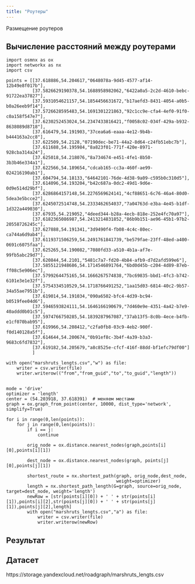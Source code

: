 ```yaml
---
title: "Роутеры"
---
```


Размещение роутеров

## Вычисление расстояний между роутерами

```
import osmnx as ox
import networkx as nx
import csv

points = [[37.618886,54.204617,"0648078a-9d45-4577-af14-12b49e8f017b"],
          [37.5826629190378,54.1688958982062,"6422a0a5-2c2d-4610-bebc-91722ea37827"],
          [37.5931054621157,54.1854456631672,"b17aefd3-8431-4054-a0b5-b0a26eeb9f14"],
          [37.5726628595483,54.1691301221863,"92c1cc9e-cfa4-4ef0-91f0-c0a158f547e7"],
          [37.6230252453024,54.2347433816421,"f0058c02-034f-429a-b932-8638089d8718"],
          [37.616479,54.191903,"37cea6a6-eaaa-4e12-9b4b-b444163a2cc8"],
          [37.622509,54.2128,"07190dec-be71-44a2-8d64-c24fb51ebc7b"],
          [37.611688,54.195984,"8a823f01-771f-420e-8971-928cba314a24"],
          [37.625018,54.218076,"8a734674-e451-4fe1-8b50-3b3b46e334a1"],
          [37.622566,54.189654,"cdcab165-cc3a-460f-ae99-024216190ab1"],
          [37.604794,54.18133,"64642101-76de-4d38-9a09-c595b0c310d5"],
          [37.614096,54.193204,"b42c687a-0dc2-49d1-9d6e-0d9e514d29bf"],
          [37.6286864157148,54.2276569624141,"4cf88651-6c76-46a4-80d0-5dea3e5bcce2"],
          [37.6245072514748,54.2333462654037,"7a04763d-e3ba-4e45-b1df-1d322a449030"],
          [37.67935,54.219052,"4deed344-b28a-4ecb-818e-252e4fc70a97"],
          [37.6182365086987,54.2413214831852,"86b9b151-ae96-45b1-97b2-20558726245c"],
          [37.627888,54.191341,"3d9490f4-fb08-4c4c-80ec-ca744a6d9ab4"],
          [37.6119371506259,54.2491761841739,"be579fae-23ff-48ed-a400-0691c6075faa"],
          [37.625265,54.190082,"7080fd33-a510-4b1a-af7e-99fb5abc29d7"],
          [37.620844,54.2101,"5481c7a7-fd20-4b84-afb9-d7d2afd599e6"],
          [37.5855121948686,54.1714546891764,"6bd0d45b-c204-4d89-87eb-ff08c5e906ec"],
          [37.5799264475165,54.1666267574838,"7bc69835-bbd1-4fc3-b742-6101e3e1e32f"],
          [37.5754334510529,54.1718766491252,"1aa15d03-6814-40c2-9b57-34a55ae7951b"],
          [37.619014,54.191034,"090a6502-bfc4-4d39-bc94-b0519fee04d6"],
          [37.5946593824111,54.1646166190679,"7d460e9e-4351-4a42-b7e9-40addd0b01c5"],
          [37.5974766750285,54.1839287967087,"37ab13f5-8c0b-4ece-b4fb-e1cf070bab95"],
          [37.619966,54.208412,"c2fa0fb8-03c9-4eb2-900f-f0d140128a5f"],
          [37.614644,54.200674,"0b91ef8c-3b4f-4a39-b3a3-9683c6fd7832"],
          [37.619182,54.205679,"a8c8525e-cfcf-416f-88dd-bf1efc79df00"]
          ]

with open("marshruts_lengts.csv","w") as file:
    writer = csv.writer(file)
    writer.writerow(("from","from_guid","to","to_guid","length"))


mode = 'drive'
optimizer = 'length'
center = (54.203918, 37.618391)  # меняем местами
graph = ox.graph_from_point(center, 10000, dist_type='network', simplify=True)

for i in range(0,len(points)):
    for j in range(0,len(points)):
        if i == j:
            continue

        orig_node = ox.distance.nearest_nodes(graph,points[i][0],points[i][1])

        dest_node = ox.distance.nearest_nodes(graph, points[j][0],points[j][1])

        shortest_route = nx.shortest_path(graph, orig_node,dest_node,
                                          weight=optimizer)
        length = nx.shortest_path_length(G=graph, source=orig_node, target=dest_node, weight='length')
        newRow = [str(points[i][0]) + ' ' + str(points[i][1]),points[i][2],str(points[j][0]) + ' ' + str(points[j][1]),points[j][2],length]
        with open("marshruts_lengts.csv","a") as file:
            writer = csv.writer(file)
            writer.writerow(newRow)

```

## Результат

::: {.callout-important}
## Датасет

https://storage.yandexcloud.net/roadgraph/marshruts_lengts.csv

:::
